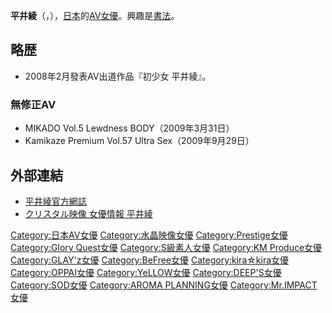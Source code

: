{{AV女優|
|モデル名=平井 綾
|ふりがな=ひらい あや
|画像ファイル=
|別名=
|愛称=
|生年=1989
|生月=3
|生日=8
|出身地={{JPN}}
|血液型=A
|時点=
|身長=153
|体重=
|バスト=90
|ウエスト=58
|ヒップ=85
|カップ=F
|股下=
|靴=
|身体備考=
|ジャンル=[[AV|AV]]
|AV出演期間=2008年 - 2010年
|活動備考=
|他の活動=
|その他=
}}
{{japanese|japanese=平井綾|kana=ひらい あや|romaji=Hirai Aya}}
'''平井綾'''（{{lang-ja|ひらい あや}}，{{bd|1989年|3月8日|||}}），[[日本|日本]]的[[AV女優|AV女優]]。興趣是[[書法|書法]]。

== 略歴 ==
* 2008年2月發表AV出道作品『初少女 平井綾』。

{{lang|ja|
== 出演 ==
=== AV ===
;2008年
* 初少女 平井綾（2月22日［DVD］/2月23日［レンタル］、[[水晶映像|水晶映像]]）
* いもうと彼女 平井綾（3月28日［DVD］/2月29日［レンタル］、水晶映像）
* ぷるるんウェイトレス 平井綾（4月25日［DVD］/4月26日［レンタル］、水晶映像）
* メイドさんは女子校生 平井綾（5月30日［DVD］/5月24日［レンタル］、水晶映像）
* ねぇ、Hしよっ★ 平井綾（6月27日［DVD］/6月21日［レンタル］、水晶映像）
* 激☆電マ潮吹きFUCK！！平井綾（7月25日［DVD］/7月19日［レンタル］、水晶映像）
* 平井綾のソープしちゃうぞ☆（8月22日［DVD］/8月23日［レンタル］、水晶映像）
* 平井綾 セル解禁 First☆Pureness（9月4日、[[ピュアネスプラネット|ピュアネスプラネット]]）
* 縛られる女4時間15連発！！（9月26日、水晶映像）
* PURENESS☆HIGH-SCHOOL 様々な学園コスチューム＆シチュエーションでイキまくり！（10月9日、ピュアネスプラネット）
* 挑発エロ痴女×巨乳目線 Gカップ巨乳痴女に完全主観で責められまくり（11月6日、ピュアネスプラネット）
* 潮吹きFUCK DX PART.2（11月7日［DVD］/11月8日［レンタル］、水晶映像）
* 巨乳×爆乳GRANDPRIX DX4（11月21日、水晶映像）
* CRYSTAL THE BEST 2008 vol.5（11月21日、水晶映像）
* 平井綾 ヴァーチャル“巨乳”デートでハメまくり（12月4日、ピュアネスプラネット）
* CRYSTAL THE BEST 2008 vol.6（12月5日、水晶映像）

;2009年
* CRYSTAL SOAPへようこそ （1月16日、水晶映像） [[オムニバス|オムニバス]]作品
* Tokyo 流儀 77 （3月3日、[[PRESTIGE|PRESTIGE]]）
* WATER POLE 70 （3月12日、PRESTIGE）
* 巨乳ジュ●アアイドル撮影現場 6 （3月19日、[[Glory_Quest|Glory Quest]]）
* 放課後わりきりバイト 05 （3月20日、[[S級素人|S級素人]]）
* ミスコン 未来の女子アナ陵辱レポート 1 （4月17日、S級素人）
* 完全撮りおろし カリスマモデルだらけの超高級風俗ビル 2 （4月17日、[[KM_Produce|K.M.Produce]]） オムニバス作品
* オンナがその気になったら VOL.02 （4月22日、PRESTIGE）
* 東京25時 VOL.35 （6月11日、PRESTIGE）
* Tokyo A・GE・HA 03 （6月19日、[[GLAY'z|GLAY'z]]）
* ご奉仕フェラチオOL （6月19日、K.M.Produce）
* INSTANT LOVE 6 （6月26日、水晶映像）
* 家庭教師 片思いONE SIDE LOVE （7月7日、BeFree）
* kira☆kira Festival -上京物語- 中出し in TOKYO （7月19日、[[kira☆kira|kira☆kira]]） 共演:[[石川鈴華|石川鈴華]]、[[さくらひなこ|さくらひなこ]]
* もしもカリスマモデルが超高級ソープ嬢だったら… 2 （8月21日、K.M.Produce）オムニバス作品 他出演:[[辻さき|辻さき]]、[[桜井エミリ|桜井エミリ]]、[[香坂百合|香坂百合]]
* いいなり。パティシエ見習い娘…仮名あや 20才 （9月2日、GLAY'z）
* 一夫多妻OPPAI大乱交（9月19日、[[OPPAI|OPPAI]]）共演:[[大塚咲|大塚咲]]、桜井エミリ、[[柊りん|柊りん]]、[[ASUKA_(AV女優)|ASUKA]]、[[二宮せりな|二宮せりな]]
* 黒ストッキング美脚女子校生 （9月19日、[[イエロー_(アダルトビデオ)|YeLLOW]]）共演:[[紗奈|紗奈]]、[[西村アキホ|西村アキホ]]、[[優木葵|優木葵]]
* やっぱりおっぱい!!やっばいおっぱい!! 03 （10月1日、PRESTIGE）
* 東京三ツ星女子校生8（10月1日、[[EROS_HEARTS|EROS HEARTS]]）※はるか 名義
* 第4回 女子校生！妹-1グランプリ（10月8日、[[DEEP's|DEEP's]]）共演:[[星島ちさ|星島ちさ]]、[[鈴香音色|鈴香音色]]
* 24/7【TWENTY FOUR/SEVEN】 08 （10月21日、PRESTIGE）
* 巨乳コギャルズメイド（11月19日、YeLLOW）共演:[[高瀬ひとみ|高瀬ひとみ]]、[[成瀨心美|成瀨心美]]、[[水城奈緒|水城奈緒]]
* インパクトBODY （11月19日、OPPAI）共演:[[真田春香|真田春香]]、[[澤木樹里|澤木樹里]]、[[月嶋美唯|月嶋美唯]]
* ガチ本番！‘平井綾’の青姦オリエンテーリング（12月19日、[[Soft_On_Demand|Soft On Demand]]）

;2010年
* 東京裏撮り女子校生（1月15日、K.M.Produce）オムニバス作品
* 東京恋愛模様（2月4日、SILK LABO）
* 癒らし。VOL.68 （2月5日、[[アウダースジャパン|アウダースジャパン]]）
* 一泊二日でセックスざんまい （2月19日、{{lang|ja|[[乱丸|乱丸]]}}）
* 僕だけの美少女 ～巨乳ゴスロリ編～ （2月28日、[[The_WoRLd|The WoRLd]]）
* FLASHBACKGIRL ＃1 （3月2日、マッド）
* 癒しの巨乳若妻 03 （5月12日、PRESTIGE）
* 寸止めで敏感乳首を狂うほど焦らされちゃった僕。 （5月13日、[[アロマ企画|アロマ企画]]）オムニバス作品
* 超ロリっ娘王様ゲーム （5月27日、Soft On Demand）共演:[[蕾_(AV女優)|蕾]]、[[水玉檸檬|水玉檸檬]]、[[成瀨心美|成瀨心美]]、[[水菜麗|水菜麗]]
* 34人のおっぱいを揉んで吸いまくる 4（7月13日、[[ミスター・インパクト|ミスター・インパクト]]）オムニバス作品 他多数出演
*突然、エロギャルに連続2回しゃぶられちゃった僕（7月25日、AROMA G-18）
*癒しの巨乳若妻 Special（12月2日）

}}

===無修正AV===
*MIKADO Vol.5 Lewdness BODY（2009年3月31日）
*Kamikaze Premium Vol.57 Ultra Sex（2009年9月29日）

== 外部連結 ==
* [https://web.archive.org/web/20100722163746/http://aya.crystal-online.info/ 平井綾官方網誌]
* [https://web.archive.org/web/20081226162921/http://www.crystal-eizou.jp/mt/mt-search.cgi?IncludeBlogs=5&search=%E5%B9%B3%E4%BA%95%E7%B6%BE クリスタル映像 女優情報 平井綾]

{{DEFAULTSORT:Hirai Aya}}
[[Category:日本AV女優|Category:日本AV女優]]
[[Category:水晶映像女優|Category:水晶映像女優]]
[[Category:Prestige女優|Category:Prestige女優]]
[[Category:Glory_Quest女優|Category:Glory Quest女優]]
[[Category:S級素人女優|Category:S級素人女優]]
[[Category:KM_Produce女優|Category:KM Produce女優]]
[[Category:GLAY'z女優|Category:GLAY'z女優]]
[[Category:BeFree女優|Category:BeFree女優]]
[[Category:kira☆kira女優|Category:kira☆kira女優]]
[[Category:OPPAI女優|Category:OPPAI女優]]
[[Category:YeLLOW女優|Category:YeLLOW女優]]
[[Category:DEEP'S女優|Category:DEEP'S女優]]
[[Category:SOD女優|Category:SOD女優]]
[[Category:AROMA_PLANNING女優|Category:AROMA PLANNING女優]]
[[Category:Mr.IMPACT女優|Category:Mr.IMPACT女優]]